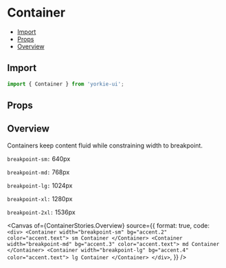 # Container


<Meta of={ContainerStories} />

- [Import](#import)
- [Props](#props)
- [Overview](#overview)

## Import

```jsx
import { Container } from 'yorkie-ui';
```

## Props

<Controls />

## Overview

Containers keep content fluid while constraining width to breakpoint.

`breakpoint-sm:` 640px

`breakpoint-md:` 768px

`breakpoint-lg:` 1024px

`breakpoint-xl:` 1280px

`breakpoint-2xl:` 1536px

<Canvas
  of={ContainerStories.Overview}
  source={{
    format: true,
    code: `
      <div>
        <Container width="breakpoint-sm" bg="accent.2" color="accent.text">
          sm Container
        </Container>
        <Container width="breakpoint-md" bg="accent.3" color="accent.text">
          md Container
        </Container>
        <Container width="breakpoint-lg" bg="accent.4" color="accent.text">
          lg Container
        </Container>
      </div>
    `,
  }}
/>
